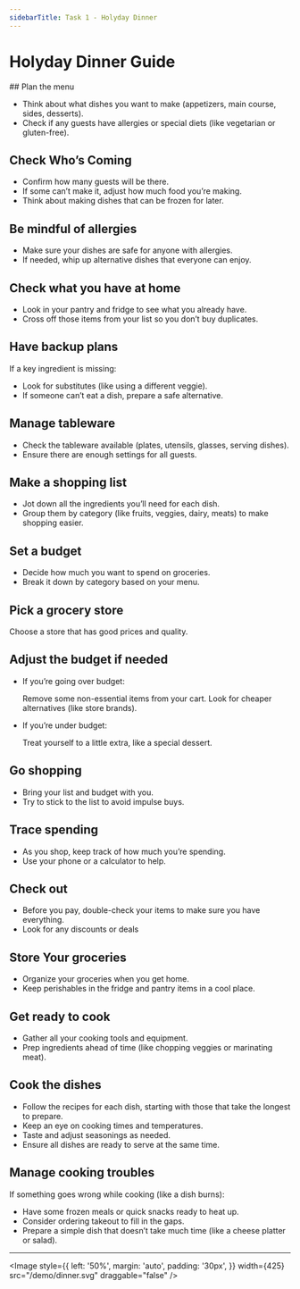 ```yaml
---
sidebarTitle: Task 1 - Holyday Dinner
---
```




# Holyday Dinner Guide

<Steps>
## Plan the menu

*   Think about what dishes you want to make (appetizers, main course, sides,
    desserts).
*   Check if any guests have allergies or special diets (like vegetarian or
    gluten-free).


## Check Who’s Coming

*   Confirm how many guests will be there.
*   If some can’t make it, adjust how much food you’re making.
*   Think about making dishes that can be frozen for later.


## Be mindful of allergies

*   Make sure your dishes are safe for anyone with allergies.
*   If needed, whip up alternative dishes that everyone can enjoy.


## Check what you have at home

*   Look in your pantry and fridge to see what you already have.
*   Cross off those items from your list so you don’t buy duplicates.


## Have backup plans

If a key ingredient is missing:
*   Look for substitutes (like using a different veggie).
*   If someone can’t eat a dish, prepare a safe alternative.


## Manage tableware

*   Check the tableware available (plates, utensils, glasses, serving dishes).
*   Ensure there are enough settings for all guests.


## Make a shopping list

*   Jot down all the ingredients you’ll need for each dish.
*   Group them by category (like fruits, veggies, dairy, meats) to make shopping
    easier.


## Set a budget

*   Decide how much you want to spend on groceries.
*   Break it down by category based on your menu.


## Pick a grocery store

Choose a store that has good prices and quality.


## Adjust the budget if needed

*   If you’re going over budget:

    Remove some non-essential items from your cart.
    Look for cheaper alternatives (like store brands).

*   If you’re under budget:

    Treat yourself to a little extra, like a special dessert.


## Go shopping

*   Bring your list and budget with you.
*   Try to stick to the list to avoid impulse buys.


## Trace spending

*   As you shop, keep track of how much you’re spending.
*   Use your phone or a calculator to help.


## Check out

*   Before you pay, double-check your items to make sure you have everything.
*   Look for any discounts or deals


## Store Your groceries

*   Organize your groceries when you get home.
*   Keep perishables in the fridge and pantry items in a cool place.


## Get ready to cook

*   Gather all your cooking tools and equipment.
*   Prep ingredients ahead of time (like chopping veggies or marinating meat).


## Cook the dishes

*   Follow the recipes for each dish, starting with those that take the longest
    to prepare.
*   Keep an eye on cooking times and temperatures.
*   Taste and adjust seasonings as needed.
*   Ensure all dishes are ready to serve at the same time.


## Manage cooking troubles

If something goes wrong while cooking (like a dish burns):
*   Have some frozen meals or quick snacks ready to heat up.
*   Consider ordering takeout to fill in the gaps.
*   Prepare a simple dish that doesn’t take much time (like a cheese platter or
    salad).
</Steps>

---

<Image
  style={{
    left: '50%',
    margin: 'auto',
    padding: '30px',
  }}
  width={425}
  src="/demo/dinner.svg"
  draggable="false"
/>
